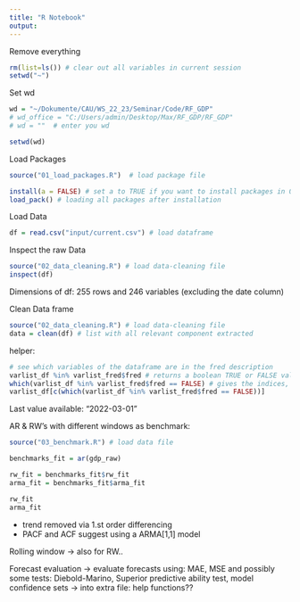 ```yaml
---
title: "R Notebook"
output:
---
```


Remove everything
```r
rm(list=ls()) # clear out all variables in current session 
setwd("~")
```

Set wd
```r
wd = "~/Dokumente/CAU/WS_22_23/Seminar/Code/RF_GDP"
# wd_office = "C:/Users/admin/Desktop/Max/RF_GDP/RF_GDP"
# wd = ""  # enter you wd

setwd(wd)
```

Load Packages
```r
source("01_load_packages.R")  # load package file

install(a = FALSE) # set a to TRUE if you want to install packages in 01_load_packages.R file
load_pack() # loading all packages after installation
```

Load Data
```r
df = read.csv("input/current.csv") # load dataframe 
```

Inspect the raw Data
```r
source("02_data_cleaning.R") # load data-cleaning file
inspect(df)
```

Dimensions of df: 255 rows and 246 variables (excluding the date column)

Clean Data frame
```r
source("02_data_cleaning.R") # load data-cleaning file
data = clean(df) # list with all relevant component extracted 
```
helper:
```r
# see which variables of the dataframe are in the fred description
varlist_df %in% varlist_fred$fred # returns a boolean TRUE or FALSE value depending on whether the element is found or not
which(varlist_df %in% varlist_fred$fred == FALSE) # gives the indices, that are false
varlist_df[c(which(varlist_df %in% varlist_fred$fred == FALSE))]
```
Last value available: "2022-03-01"



AR & RW's with different windows as benchmark:
```r
source("03_benchmark.R") # load data file

benchmarks_fit = ar(gdp_raw)

rw_fit = benchmarks_fit$rw_fit
arma_fit = benchmarks_fit$arma_fit

rw_fit
arma_fit

```
- trend removed via 1.st order differencing
- PACF and ACF suggest using a ARMA[1,1] model

Rolling window -> also for RW..





Forecast evaluation
-> evaluate forecasts using:
MAE, MSE
and possibly some tests: Diebold-Marino, Superior predictive ability test, model confidence sets
-> into extra file: help functions??


